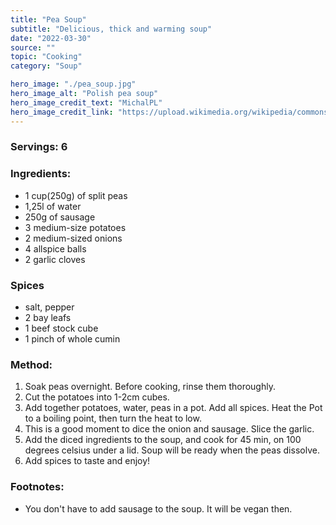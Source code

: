 ---
title: "Pea Soup"
subtitle: "Delicious, thick and warming soup" 
date: "2022-03-30"
source: ""
topic: "Cooking"
category: "Soup"

hero_image: "./pea_soup.jpg"
hero_image_alt: "Polish pea soup"
hero_image_credit_text: "MichalPL"
hero_image_credit_link: "https://upload.wikimedia.org/wikipedia/commons/b/bd/Polish_pea_soup.jpg"
---
### Servings: 6


### Ingredients:
- 1 cup(250g) of split peas
- 1,25l of water 
- 250g of sausage
- 3 medium-size potatoes
- 2 medium-sized onions 
- 4 allspice balls
- 2 garlic cloves

### Spices
- salt, pepper
- 2 bay leafs
- 1 beef stock cube
- 1 pinch of whole cumin


### Method:
1. Soak peas overnight. Before cooking, rinse them thoroughly.
2. Cut the potatoes into 1-2cm cubes. 
3. Add together potatoes, water, peas in a pot. Add all spices. 
Heat the Pot to a boiling point, then turn the heat to low.
4. This is a good moment to dice the onion and sausage. Slice the garlic.
5. Add the diced ingredients to the soup, and cook for 45 min, on 100 degrees celsius under a lid. Soup will be ready when the peas dissolve.
6. Add spices to taste and enjoy!

### Footnotes:
- You don't have to add sausage to the soup. It will be vegan then.

